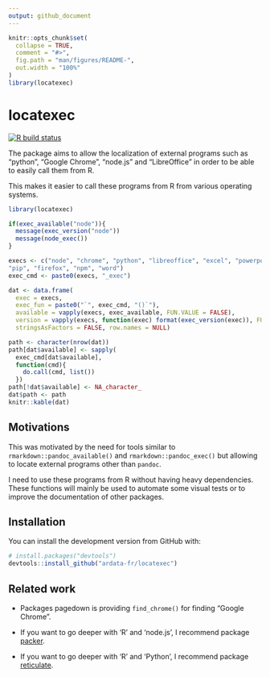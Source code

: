 ```yaml
---
output: github_document
---
```


<!-- README.md is generated from README.Rmd. Please edit that file -->

```r
knitr::opts_chunk$set(
  collapse = TRUE,
  comment = "#>",
  fig.path = "man/figures/README-",
  out.width = "100%"
)
library(locatexec)
```

# locatexec

<!-- badges: start -->
[![R build status](https://github.com/ardata-fr/locatexec/workflows/R-CMD-check/badge.svg)](https://github.com/ardata-fr/locatexec/actions)
<!-- badges: end -->

The package aims to allow the localization of external programs such as
"python", "Google Chrome", "node.js" and "LibreOffice" in order to be able to
easily call them from R.

This makes it easier to call these programs from R from various operating
systems.

```r
library(locatexec)

if(exec_available("node")){
  message(exec_version("node"))
  message(node_exec())
}
```

```r
execs <- c("node", "chrome", "python", "libreoffice", "excel", "powerpoint", 
"pip", "firefox", "npm", "word")
exec_cmd <- paste0(execs, "_exec")

dat <- data.frame(
  exec = execs,
  exec_fun = paste0("`", exec_cmd, "()`"),
  available = vapply(execs, exec_available, FUN.VALUE = FALSE),
  version = vapply(execs, function(exec) format(exec_version(exec)), FUN.VALUE = NA_character_),
  stringsAsFactors = FALSE, row.names = NULL)

path <- character(nrow(dat))
path[dat$available] <- sapply(
  exec_cmd[dat$available], 
  function(cmd){
    do.call(cmd, list())
  })
path[!dat$available] <- NA_character_
dat$path <- path
knitr::kable(dat)
```

## Motivations

This was motivated by the need for tools
similar to `rmarkdown::pandoc_available()` and `rmarkdown::pandoc_exec()` but
allowing to locate external programs other than `pandoc`. 

I need to use these programs from R without having heavy dependencies. These
functions will mainly be used to automate some visual tests or to improve the
documentation of other packages.


## Installation

You can install the development version from GitHub with:

``` r
# install.packages("devtools")
devtools::install_github("ardata-fr/locatexec")
```

## Related work

* Packages pagedown is providing `find_chrome()` for finding "Google Chrome".

* If you want to go deeper with 'R' and 'node.js', I recommend 
package [packer](https://packer.john-coene.com/).

* If you want to go deeper with 'R' and 'Python', I recommend 
package [reticulate](https://rstudio.github.io/reticulate/).

